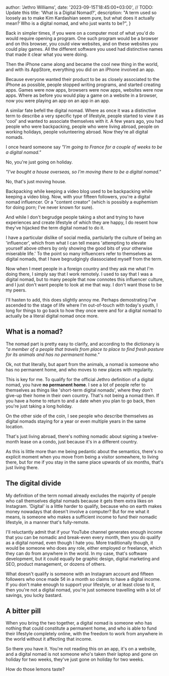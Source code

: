 
  author: 'Jethro Williams',
  date: '2023-09-15T18:45:00+03:00', // TODO: Update this
  title: 'What is a Digital Nomad?',
  description: "A term used so loosely as to make Kim Kardashian seem pure, but what does it actually mean? Who is a digital nomad, and who just wants to be?",
}


Back in simpler times, if you were on a computer most of what you'd do would require opening a program. One such program would be a browser and on this browser, you could view websites, and on these websites you could play games. All the different software you used had distinctive names that made it clear what you were doing.

Then the iPhone came along and became the cool new thing in the world, and with its AppStore, everything you did on an iPhone involved an app.

Because everyone wanted their product to be as closely associated to the iPhone as possible, people stopped writing programs, and started creating apps. Games were now apps, browsers were now apps, websites were now apps. Where as before you would play a game on a website in a browser, now you were playing an app on an app in an app.

A similar fate befell the digital nomad. Where as once it was a distinctive term to describe a very specific type of lifestyle, people started to view it as 'cool' and wanted to associate themselves with it. A few years ago, you had people who were backpacking, people who were living abroad, people on working holidays, people volunteering abroad. Now they're all digital nomads.

I once heard someone say _"I'm going to France for a couple of weeks to be a digital nomad."_

No, you're just going on holiday.

_"I've bought a house overseas, so I'm moving there to be a digital nomad."_

No, that's just moving house.

Backpacking while keeping a video blog used to be backpacking while keeping a video blog. Now, with your fifteen followers, you're a digital nomad influencer. Or a "content creator" (which is possibly a euphemism for doing porn; I've never known for sure).

And while I don't begrudge people taking a shot and trying to have experiences and create lifestyle of which they are happy, I do resent how they've hijacked the term digital nomad to do it.

I have a particular dislike of social media, partiularly the culture of being an 'influencer', which from what I can tell means 'attempting to elevate yourself above others by only showing the good bits of your otherwise miserable life.' To the point so many influencers refer to themselves as digital nomads, that I have begrudgingly diassociated myself from the term.

Now when I meet people in a foreign country and they ask me what I'm doing there, I simply say that I work remotely. I used to say that I was a digital nomad, but to many people that now connotes this influencer culture, and I just don't want people to look at me that way. I don't want those to be my peers.

I'll hasten to add, this does slightly annoy me. Perhaps demostrating I've ascended to the stage of life where I'm out-of-touch with today's youth, I long for things to go back to how they once were and for a digital nomad to actually be a literal digital nomad once more.

## What is a nomad?

The nomad part is pretty easy to clarify, and according to the dictionary is _"a member of a people that travels from place to place to find fresh pasture for its animals and has no permanent home."_

Ok, not that literally, but apart from the animals, a nomad is someone who has no permanent home, and who moves to new places with regularity.

This is key for me. To qualify for the official Jethro definition of a digital nomad, you have **no permanent home**. I see a lot of people refer to themselves as things like 'short-term digital nomads', where they don't give-up their home in their own country. That's not being a nomad then. If you have a home to return to and a date when you plan to go back, then you're just taking a long holiday.

On the other side of the coin, I see people who describe themselves as digital nomads staying for a year or even multiple years in the same location.

That's just living abroad, there's nothing nomadic about signing a twelve-month lease on a condo, just because it's in a different country.

As this is little more than me being pedantic about the semantics, there's no explicit moment when you move from being a visitor somewhere, to living there, but for me if you stay in the same place upwards of six months, that's just living there.

## The digital divide

My definition of the term nomad already excludes the majority of people who call themselves digital nomads because it gets them extra likes on Instagram. 'Digital' is a little harder to qualify, because who on earth makes money nowadays that doesn't involve a computer? But for me what it means, is someone who makes a sufficient income to fund their nomadic lifestyle, in a manner that's fully-remote.

I'll reluctantly admit that if your YouTube channel generates enough income that you can be nomadic and break-even every month, then you do qualify as a digital nomad, even though I hate you. More traditionally though, it would be someone who does any role, either employed or freelance, which they can do from anywhere in the world. In my case, that's software development, but it could equally be graphic design, digital marketing and SEO, product management, or dozens of others.

What doesn't qualify is someone with an Instagram account and fifteen followers who once made 5¢ in a month so claims to have a digital income. If you don't make enough to support your lifestyle, or at least close to it, then you're not a digital nomad, you're just someone travelling with a lot of savings, you lucky bastard.

## A bitter pill

When you bring the two together, a digital nomad is someone who has nothing that could constitute a permanent home, and who is able to fund their lifestyle completely online, with the freedom to work from anywhere in the world without it affecting that income.

So there you have it. You're not reading this on an app, it's on a website, and a digital nomad is not someone who's taken their laptop and gone on holiday for two weeks, they've just gone on holiday for two weeks.

How do those lemons taste?
